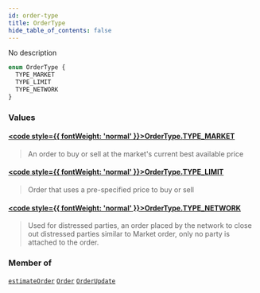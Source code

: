 ```yaml
---
id: order-type
title: OrderType
hide_table_of_contents: false
---
```








No description

```graphql
enum OrderType {
  TYPE_MARKET
  TYPE_LIMIT
  TYPE_NETWORK
}
```


### Values

#### [<code style={{ fontWeight: 'normal' }}>OrderType.<b>TYPE_MARKET</b></code>](#) 
> An order to buy or sell at the market's current best available price
> 

#### [<code style={{ fontWeight: 'normal' }}>OrderType.<b>TYPE_LIMIT</b></code>](#) 
> Order that uses a pre-specified price to buy or sell
> 

#### [<code style={{ fontWeight: 'normal' }}>OrderType.<b>TYPE_NETWORK</b></code>](#) 
> Used for distressed parties, an order placed by the network to close out distressed parties
similar to Market order, only no party is attached to the order.
> 



### Member of

[`estimateOrder`](/docs/testnet/graphql/queries/estimate-order)  <Badge class="secondary" text="query"/><Bullet />[`Order`](/docs/testnet/graphql/objects/order)  <Badge class="secondary" text="object"/><Bullet />[`OrderUpdate`](/docs/testnet/graphql/objects/order-update)  <Badge class="secondary" text="object"/>



